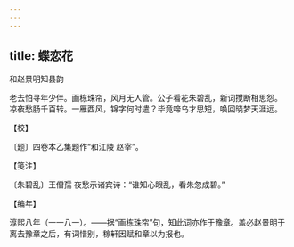```yaml
---
---
---
```

title: 蝶恋花
---



和赵景明知县韵





老去怕寻年少伴。画栋珠帘，风月无人管。公子看花朱碧乱，新词搅断相思怨。　凉夜愁肠千百转。一雁西风，锦字何时遣？毕竟啼乌才思短，唤回晓梦天涯远。





【校】


〔题〕四卷本乙集题作“和江陵 赵宰”。





【笺注】


〔朱碧乱〕王僧孺 夜愁示诸宾诗：“谁知心眼乱，看朱忽成碧。”





【编年】


淳熙八年（一一八一）。——据“画栋珠帘”句，知此词亦作于豫章。盖必赵景明于离去豫章之后，有词惜别，稼轩因赋和章以为报也。